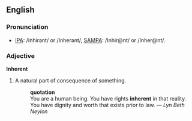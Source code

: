 ==English==

===Pronunciation===
* [[w:IPA_chart_for_English|IPA]]: /Inhirənt/ or /Inherənt/, [[w:SAMPA/English|SAMPA]]: /Inhir@nt/ or /Inher@nt/.

===Adjective===
'''Inherent'''
# A natural part of consequence of something. 
#:'''quotation'''
#:You are a human being.  You have rights '''inherent''' in that reality.  You have dignity and worth that exists prior to law.  &mdash; ''Lyn Beth Neylon''